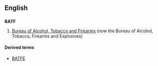 ==English==

==={{initialism-old|en}}===
'''BATF'''
# {{US}} [[w:Bureau of Alcohol, Tobacco and Firearms|Bureau of Alcohol, Tobacco and Firearms]] (now the Bureau of Alcohol, Tobacco, Firearms and Explosives)

====Derived terms====
* [[BATFE]]